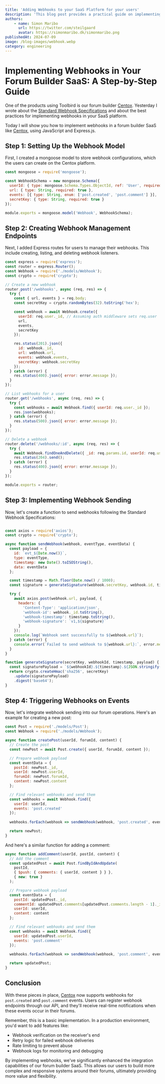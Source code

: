 ```yaml
---
title: 'Adding Webhooks to your SaaS Platform for your users'
description: 'This blog post provides a practical guide on implementing webhooks in a forum builder SaaS like Centox.io, using JavaScript and Express.js. It follows the Standard Webhook Specifications and includes code examples for key components such as webhook management endpoints, webhook sending functions, and event triggering logic.'
authors:
    - name: Simon Maribo
      url: https://twitter.com/steilgaard
      avatar: https://simonmaribo.dk/simonmaribo.png
publishedAt: 2024-07-09
image: /blog-images/webhook.webp
category: engineering
---
```



# Implementing Webhooks in Your Forum Builder SaaS: A Step-by-Step Guide

One of the products using Toolbird is our forum builder [Centox](https://centox.io). 
Yesterday I wrote about the [Standard Webhook Specifications](http://localhost:3000/blog/standard-webhook-specifications) and about the best practices for implementing webhooks in your SaaS platform.

Today I will show you how to implement webhooks in a forum builder SaaS like [Centox](https://centox.io), using JavaScript and Express.js.

## Step 1: Setting Up the Webhook Model

First, I created a mongoose model to store webhook configurations, which the users can create on the Centox platform.

```javascript
const mongoose = require('mongoose');

const WebhookSchema = new mongoose.Schema({
  userId: { type: mongoose.Schema.Types.ObjectId, ref: 'User', required: true },
  url: { type: String, required: true },
  events: [{ type: String, enum: ['post.created', 'post.comment'] }],
  secretKey: { type: String, required: true }
});

module.exports = mongoose.model('Webhook', WebhookSchema);
```

## Step 2: Creating Webhook Management Endpoints
Next, I added Express routes for users to manage their webhooks. This include creating, listing, and deleting webhook listeners.

```javascript
const express = require('express');
const router = express.Router();
const Webhook = require('./models/Webhook');
const crypto = require('crypto');

// Create a new webhook
router.post('/webhooks', async (req, res) => {
  try {
    const { url, events } = req.body;
    const secretKey = crypto.randomBytes(32).toString('hex');

    const webhook = await Webhook.create({
      userId: req.user._id, // Assuming auth middleware sets req.user
      url,
      events,
      secretKey
    });

    res.status(201).json({
      id: webhook._id,
      url: webhook.url,
      events: webhook.events,
      secretKey: webhook.secretKey
    });
  } catch (error) {
    res.status(400).json({ error: error.message });
  }
});

// List webhooks for a user
router.get('/webhooks', async (req, res) => {
  try {
    const webhooks = await Webhook.find({ userId: req.user._id });
    res.json(webhooks);
  } catch (error) {
    res.status(500).json({ error: error.message });
  }
});

// Delete a webhook
router.delete('/webhooks/:id', async (req, res) => {
  try {
    await Webhook.findOneAndDelete({ _id: req.params.id, userId: req.user._id });
    res.status(204).send();
  } catch (error) {
    res.status(400).json({ error: error.message });
  }
});

module.exports = router;
```

## Step 3: Implementing Webhook Sending
Now, let's create a function to send webhooks following the Standard Webhook Specifications:
```javascript

const axios = require('axios');
const crypto = require('crypto');

async function sendWebhook(webhook, eventType, eventData) {
  const payload = {
    id: `evt_${Date.now()}`,
    type: eventType,
    timestamp: new Date().toISOString(),
    data: eventData
  };

  const timestamp = Math.floor(Date.now() / 1000);
  const signature = generateSignature(webhook.secretKey, webhook.id, timestamp, payload);

  try {
    await axios.post(webhook.url, payload, {
      headers: {
        'Content-Type': 'application/json',
        'webhook-id': webhook._id.toString(),
        'webhook-timestamp': timestamp.toString(),
        'webhook-signature': `v1,${signature}`
      }
    });
    console.log(`Webhook sent successfully to ${webhook.url}`);
  } catch (error) {
    console.error(`Failed to send webhook to ${webhook.url}:`, error.message);
  }
}

function generateSignature(secretKey, webhookId, timestamp, payload) {
  const signaturePayload = `${webhookId}.${timestamp}.${JSON.stringify(payload)}`;
  return crypto.createHmac('sha256', secretKey)
    .update(signaturePayload)
    .digest('base64');
}
```

## Step 4: Triggering Webhooks on Events
Now, let's integrate webhook sending into our forum operations. Here's an example for creating a new post:

```javascript
const Post = require('./models/Post');
const Webhook = require('./models/Webhook');

async function createPost(userId, forumId, content) {
  // Create the post
  const newPost = await Post.create({ userId, forumId, content });

  // Prepare webhook payload
  const eventData = {
    postId: newPost._id,
    userId: newPost.userId,
    forumId: newPost.forumId,
    content: newPost.content
  };

  // Find relevant webhooks and send them
  const webhooks = await Webhook.find({ 
    userId: userId, 
    events: 'post.created' 
  });
  
  webhooks.forEach(webhook => sendWebhook(webhook, 'post.created', eventData));

  return newPost;
}
```
And here's a similar function for adding a comment:
```javascript
async function addComment(userId, postId, content) {
  // Add the comment
  const updatedPost = await Post.findByIdAndUpdate(
    postId,
    { $push: { comments: { userId, content } } },
    { new: true }
  );

  // Prepare webhook payload
  const eventData = {
    postId: updatedPost._id,
    commentId: updatedPost.comments[updatedPost.comments.length - 1]._id,
    userId: userId,
    content: content
  };

  // Find relevant webhooks and send them
  const webhooks = await Webhook.find({ 
    userId: updatedPost.userId, 
    events: 'post.comment' 
  });
  
  webhooks.forEach(webhook => sendWebhook(webhook, 'post.comment', eventData));

  return updatedPost;
}
```

## Conclusion

With these pieces in place, [Centox](https://centox.io) now supports webhooks for `post.created` and `post.comment` events. 
Users can register webhook endpoints through our API, and they'll receive real-time notifications when these events occur in their forums.

Remember, this is a basic implementation. 
In a production environment, you'd want to add features like:
* Webhook verification on the receiver's end
* Retry logic for failed webhook deliveries
* Rate limiting to prevent abuse
* Webhook logs for monitoring and debugging

By implementing webhooks, we've significantly enhanced the integration capabilities of our forum builder SaaS. 
This allows our users to build more complex and responsive systems around their forums, ultimately providing more value and flexibility.
